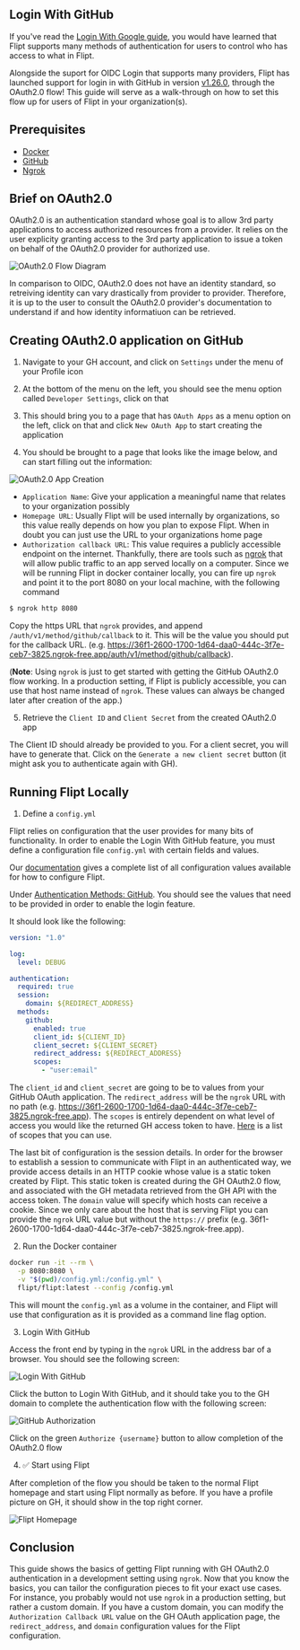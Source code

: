 ## Login With GitHub

If you've read the [Login With Google guide](/guides/login-with-google), you would have learned that Flipt supports many methods of authentication for users to control who has access to what in Flipt.

Alongside the suport for OIDC Login that supports many providers, Flipt has launched support for login in with GitHub in version [v1.26.0](https://github.com/flipt-io/flipt/tree/v1.26.0), through the OAuth2.0 flow! This guide will serve as a walk-through on how to set this flow up for users of Flipt in your organization(s).

## Prerequisites

- [Docker](https://www.docker.com/)
- [GitHub](https://github.com/)
- [Ngrok](https://ngrok.com/)

## Brief on OAuth2.0

OAuth2.0 is an authentication standard whose goal is to allow 3rd party applications to access authorized resources from a provider. It relies on the user explicity granting access to the 3rd party application to issue a token on behalf of the OAuth2.0 provider for authorized use.

![OAuth2.0 Flow Diagram](/images/guides/login-with-github/oauth-flow-diagram.png)

In comparison to OIDC, OAuth2.0 does not have an identity standard, so retreiving identity can vary drastically from provider to provider. Therefore, it is up to the user to consult the OAuth2.0 provider's documentation to understand if and how identity informatiuon can be retrieved.

## Creating OAuth2.0 application on GitHub

1. Navigate to your GH account, and click on `Settings` under the menu of your Profile icon

2. At the bottom of the menu on the left, you should see the menu option called `Developer Settings`, click on that

3. This should bring you to a page that has `OAuth Apps` as a menu option on the left, click on that and click `New OAuth App` to start creating the application

4. You should be brought to a page that looks like the image below, and can start filling out the information:

![OAuth2.0 App Creation](/images/guides/login-with-github/oauth-registration.png)

- `Application Name`: Give your application a meaningful name that relates to your organization possibly
- `Homepage URL`: Usually Flipt will be used internally by organizations, so this value really depends on how you plan to expose Flipt. When in doubt you can just use the URL to your organizations home page
- `Authorization callback URL`: This value requires a publicly accessible endpoint on the internet. Thankfully, there are tools such as [ngrok](https://ngrok.com/) that will allow public traffic to an app served locally on a computer. Since we will be running Flipt in docker container locally, you can fire up `ngrok` and point it to the port 8080 on your local machine, with the following command

```bash
$ ngrok http 8080
```

Copy the https URL that `ngrok` provides, and append `/auth/v1/method/github/callback` to it. This will be the value you should put for the callback URL. (e.g. https://36f1-2600-1700-1d64-daa0-444c-3f7e-ceb7-3825.ngrok-free.app/auth/v1/method/github/callback).

(**Note**: Using `ngrok` is just to get started with getting the GitHub OAuth2.0 flow working. In a production setting, if Flipt is publicly accessible, you can use that host name instead of `ngrok`. These values can always be changed later after creation of the app.)

5. Retrieve the `Client ID` and `Client Secret` from the created OAuth2.0 app

The Client ID should already be provided to you. For a client secret, you will have to generate that. Click on the `Generate a new client secret` button (it might ask you to authenticate again with GH).

## Running Flipt Locally

1. Define a `config.yml`

Flipt relies on configuration that the user provides for many bits of functionality. In order to enable the Login With GitHub feature, you must define a configuration file `config.yml` with certain fields and values.

Our [documentation](https://www.flipt.io/docs/configuration/overview) gives a complete list of all configuration values available for how to configure Flipt.

Under [Authentication Methods: GitHub](/configuration/overview#authentication-methods-github). You should see the values that need to be provided in order to enable the login feature.

It should look like the following:

```yaml
version: "1.0"

log:
  level: DEBUG

authentication:
  required: true
  session:
    domain: ${REDIRECT_ADDRESS}
  methods:
    github:
      enabled: true
      client_id: ${CLIENT_ID}
      client_secret: ${CLIENT_SECRET}
      redirect_address: ${REDIRECT_ADDRESS}
      scopes:
        - "user:email"
```

The `client_id` and `client_secret` are going to be to values from your GitHub OAuth application. The `redirect_address` will be the `ngrok` URL with no path (e.g. https://36f1-2600-1700-1d64-daa0-444c-3f7e-ceb7-3825.ngrok-free.app). The `scopes` is entirely dependent on what level of access you would like the returned GH access token to have. [Here](https://docs.github.com/en/apps/oauth-apps/building-oauth-apps/scopes-for-oauth-apps) is a list of scopes that you can use.

The last bit of configuration is the session details. In order for the browser to establish a session to communicate with Flipt in an authenticated way, we provide access details in an HTTP cookie whose value is a static token created by Flipt. This static token is created during the GH OAuth2.0 flow, and associated with the GH metadata retrieved from the GH API with the access token. The `domain` value will specify which hosts can receive a cookie. Since we only care about the host that is serving Flipt you can provide the `ngrok` URL value but without the `https://` prefix (e.g. 36f1-2600-1700-1d64-daa0-444c-3f7e-ceb7-3825.ngrok-free.app).

2. Run the Docker container

```bash
docker run -it --rm \
  -p 8080:8080 \
  -v "$(pwd)/config.yml:/config.yml" \
  flipt/flipt:latest --config /config.yml
```

This will mount the `config.yml` as a volume in the container, and Flipt will use that configuration as it is provided as a command line flag option.

3. Login With GitHub

Access the front end by typing in the `ngrok` URL in the address bar of a browser. You should see the following screen:

![Login With GitHub](/images/guides/login-with-github/login-with-github.png)

Click the button to Login With GitHub, and it should take you to the GH domain to complete the authentication flow with the following screen:

![GitHub Authorization](/images/guides/login-with-github/github-authorization.png)

Click on the green `Authorize {username}` button to allow completion of the OAuth2.0 flow

4. ✅ Start using Flipt

After completion of the flow you should be taken to the normal Flipt homepage and start using Flipt normally as before. If you have a profile picture on GH, it should show in the top right corner.

![Flipt Homepage](/images/guides/login-with-github/flipt-homepage.png)

## Conclusion

This guide shows the basics of getting Flipt running with GH OAuth2.0 authentication in a development setting using `ngrok`. Now that you know the basics, you can tailor the configuration pieces to fit your exact use cases. For instance, you probably would not use `ngrok` in a production setting, but rather a custom domain. If you have a custom domain, you can modify the `Authorization Callback URL` value on the GH OAuth application page, the `redirect_address`, and `domain` configuration values for the Flipt configuration.
